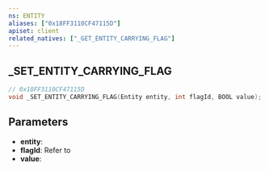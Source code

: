 ```yaml
---
ns: ENTITY
aliases: ["0x18FF3110CF47115D"]
apiset: client
related_natives: ["_GET_ENTITY_CARRYING_FLAG"]
---
```

## _SET_ENTITY_CARRYING_FLAG

```c
// 0x18FF3110CF47115D
void _SET_ENTITY_CARRYING_FLAG(Entity entity, int flagId, BOOL value);
```


## Parameters
* **entity**:
* **flagId**: Refer to <EmbeddedEnum type="CCarryingFlags__Flags" />
* **value**:
